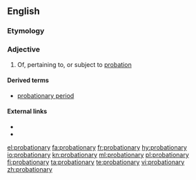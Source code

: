 ==English==

===Etymology===
{{suffix|probation|ary|lang=en}}

===Adjective===
{{en-adj}}

# Of, pertaining to, or subject to [[probation]]

====Derived terms====
* [[probationary period]]

====External links====
* {{R:Webster 1913}}
* {{R:Century 1911}}

[[el:probationary]]
[[fa:probationary]]
[[fr:probationary]]
[[hy:probationary]]
[[io:probationary]]
[[kn:probationary]]
[[ml:probationary]]
[[pl:probationary]]
[[fi:probationary]]
[[ta:probationary]]
[[te:probationary]]
[[vi:probationary]]
[[zh:probationary]]
